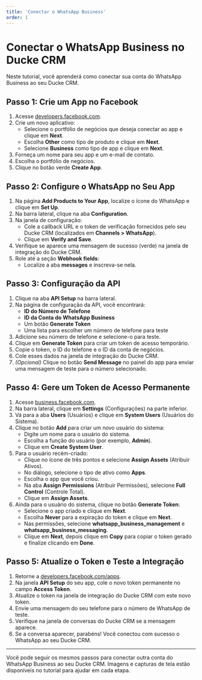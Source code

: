 ```yaml
---
title: 'Conectar o WhatsApp Business'
order: 1
---
```


# Conectar o WhatsApp Business no Ducke CRM


Neste tutorial, você aprenderá como conectar sua conta do WhatsApp Business ao seu Ducke CRM.

## Passo 1: Crie um App no Facebook

1. Acesse [developers.facebook.com](https://developers.facebook.com).
2. Crie um novo aplicativo:
   - Selecione o portfólio de negócios que deseja conectar ao app e clique em **Next**.
   - Escolha **Other** como tipo de produto e clique em **Next**.
   - Selecione **Business** como tipo de app e clique em **Next**.
3. Forneça um nome para seu app e um e-mail de contato.
4. Escolha o portfólio de negócios.
5. Clique no botão verde **Create App**.

## Passo 2: Configure o WhatsApp no Seu App

1. Na página **Add Products to Your App**, localize o ícone do WhatsApp e clique em **Set Up**.
2. Na barra lateral, clique na aba **Configuration**.
3. Na janela de configuração:
   - Cole a callback URL e o token de verificação fornecidos pelo seu Ducke CRM (localizados em **Channels > WhatsApp**).
   - Clique em **Verify and Save**.
4. Verifique se aparece uma mensagem de sucesso (verde) na janela de integração do Ducke CRM.
5. Role até a seção **Webhook fields**:
   - Localize a aba **messages** e inscreva-se nela.

## Passo 3: Configuração da API

1. Clique na aba **API Setup** na barra lateral.
2. Na página de configuração da API, você encontrará:
   - **ID do Número de Telefone**
   - **ID da Conta do WhatsApp Business**
   - Um botão **Generate Token**
   - Uma lista para escolher um número de telefone para teste
3. Adicione seu número de telefone e selecione-o para teste.
4. Clique em **Generate Token** para criar um token de acesso temporário.
5. Copie o token, o ID do telefone e o ID da conta de negócios.
6. Cole esses dados na janela de integração do Ducke CRM.
7. *(Opcional)* Clique no botão **Send Message** no painel do app para enviar uma mensagem de teste para o número selecionado.

## Passo 4: Gere um Token de Acesso Permanente

1. Acesse [business.facebook.com](https://business.facebook.com).
2. Na barra lateral, clique em **Settings** (Configurações) na parte inferior.
3. Vá para a aba **Users** (Usuários) e clique em **System Users** (Usuários do Sistema).
4. Clique no botão **Add** para criar um novo usuário do sistema:
   - Digite um nome para o usuário do sistema.
   - Escolha a função do usuário (por exemplo, **Admin**).
   - Clique em **Create System User**.
5. Para o usuário recém-criado:
   - Clique no ícone de três pontos e selecione **Assign Assets** (Atribuir Ativos).
   - No diálogo, selecione o tipo de ativo como **Apps**.
   - Escolha o app que você criou.
   - Na aba **Assign Permissions** (Atribuir Permissões), selecione **Full Control** (Controle Total).
   - Clique em **Assign Assets**.
6. Ainda para o usuário do sistema, clique no botão **Generate Token**:
   - Selecione o app criado e clique em **Next**.
   - Escolha **Never** para a expiração do token e clique em **Next**.
   - Nas permissões, selecione **whatsapp_business_management** e **whatsapp_business_messaging**.
   - Clique em **Next**, depois clique em **Copy** para copiar o token gerado e finalize clicando em **Done**.

## Passo 5: Atualize o Token e Teste a Integração

1. Retorne a [developers.facebook.com/apps](https://developers.facebook.com/apps).
2. Na janela **API Setup** do seu app, cole o novo token permanente no campo **Access Token**.
3. Atualize o token na janela de integração do Ducke CRM com este novo token.
4. Envie uma mensagem do seu telefone para o número de WhatsApp de teste.
5. Verifique na janela de conversas do Ducke CRM se a mensagem aparece.
6. Se a conversa aparecer, parabéns! Você conectou com sucesso o WhatsApp ao seu Ducke CRM.

---

Você pode seguir os mesmos passos para conectar outra conta do WhatsApp Business ao seu Ducke CRM. Imagens e capturas de tela estão disponíveis no tutorial para ajudar em cada etapa.
